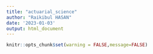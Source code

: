 ```yaml
---
title: "actuarial_science"
author: "Raikibul HASAN"
date: '2023-01-03'
output: html_document
---
```


```r
knitr::opts_chunk$set(warning = FALSE,message=FALSE)
```

